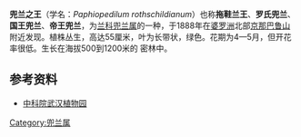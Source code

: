 {{Speciesbox 
| name = 兜兰之王
| image = Paphiopedilum rothschildianum Orchi 02.jpg
| image_width = 250px
| image_caption = 
| genus = Paphiopedilum
| species = rothschildianum
}}
'''兜兰之王'''（学名：''Paphiopedilum rothschildianum''）也称'''拖鞋兰王'''、'''罗氏兜兰'''、'''国王兜兰'''、'''帝王兜兰'''，为[[兰科|兰科]][[兜兰属|兜兰属]]的一种，于1888年在[[婆罗洲|婆罗洲]]北部[[京那巴鲁山|京那巴鲁山]]附近发现。植株丛生，高达55厘米，叶为长带状，绿色。花期为4—5月，但开花率很低。生长在海拔500到1200米的
密林中。

==参考资料==
*[https://web.archive.org/web/20160304221519/http://www.whiob.ac.cn/kxcb/kpkt/200912/t20091219_2711853.html 中科院武汉植物园]
 
{{commons|Paphiopedilum rothschildianum}}
{{Wikispecies|Paphiopedilum rothschildianum}}
{{Taxonbar|from=Q2700671}}

[[Category:兜兰属|Category:兜兰属]]